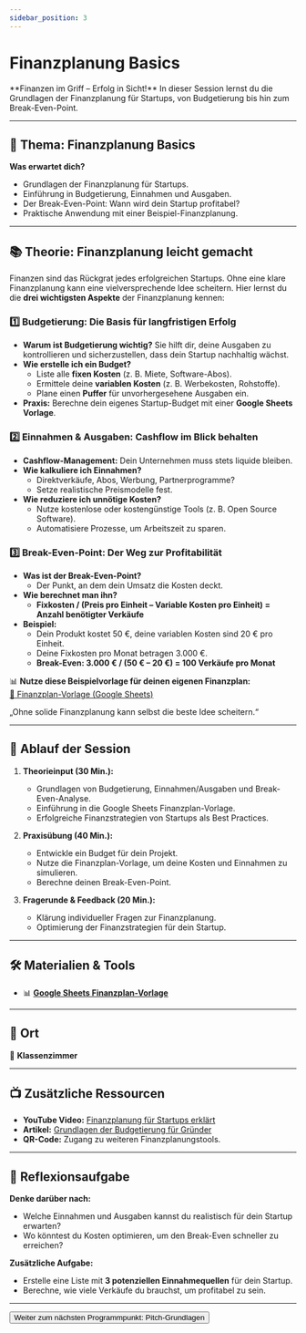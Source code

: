 ```yaml
---
sidebar_position: 3
---
```


# Finanzplanung Basics

<Admonition type="info" icon="💰">
  **Finanzen im Griff – Erfolg in Sicht!**  
  In dieser Session lernst du die Grundlagen der Finanzplanung für Startups, von Budgetierung bis hin zum Break-Even-Point.
</Admonition>

---

## 🎯 **Thema:** Finanzplanung Basics

**Was erwartet dich?**  
- Grundlagen der Finanzplanung für Startups.  
- Einführung in Budgetierung, Einnahmen und Ausgaben.  
- Der Break-Even-Point: Wann wird dein Startup profitabel?  
- Praktische Anwendung mit einer Beispiel-Finanzplanung.  

---

## 📚 **Theorie: Finanzplanung leicht gemacht**

Finanzen sind das Rückgrat jedes erfolgreichen Startups. Ohne eine klare Finanzplanung kann eine vielversprechende Idee scheitern. Hier lernst du die **drei wichtigsten Aspekte** der Finanzplanung kennen:

### **1️⃣ Budgetierung: Die Basis für langfristigen Erfolg**
- **Warum ist Budgetierung wichtig?** Sie hilft dir, deine Ausgaben zu kontrollieren und sicherzustellen, dass dein Startup nachhaltig wächst.  
- **Wie erstelle ich ein Budget?**  
  - Liste alle **fixen Kosten** (z. B. Miete, Software-Abos).  
  - Ermittele deine **variablen Kosten** (z. B. Werbekosten, Rohstoffe).  
  - Plane einen **Puffer** für unvorhergesehene Ausgaben ein.  
- **Praxis:** Berechne dein eigenes Startup-Budget mit einer **Google Sheets Vorlage**.

### **2️⃣ Einnahmen & Ausgaben: Cashflow im Blick behalten**
- **Cashflow-Management:** Dein Unternehmen muss stets liquide bleiben.  
- **Wie kalkuliere ich Einnahmen?**  
  - Direktverkäufe, Abos, Werbung, Partnerprogramme?  
  - Setze realistische Preismodelle fest.  
- **Wie reduziere ich unnötige Kosten?**  
  - Nutze kostenlose oder kostengünstige Tools (z. B. Open Source Software).  
  - Automatisiere Prozesse, um Arbeitszeit zu sparen.  

### **3️⃣ Break-Even-Point: Der Weg zur Profitabilität**
- **Was ist der Break-Even-Point?**  
  - Der Punkt, an dem dein Umsatz die Kosten deckt.  
- **Wie berechnet man ihn?**  
  - **Fixkosten / (Preis pro Einheit – Variable Kosten pro Einheit) = Anzahl benötigter Verkäufe**  
- **Beispiel:**  
  - Dein Produkt kostet 50 €, deine variablen Kosten sind 20 € pro Einheit.  
  - Deine Fixkosten pro Monat betragen 3.000 €.  
  - **Break-Even: 3.000 € / (50 € – 20 €) = 100 Verkäufe pro Monat**  

📊 **Nutze diese Beispielvorlage für deinen eigenen Finanzplan:**  
[📂 Finanzplan-Vorlage (Google Sheets)](https://docs.google.com/spreadsheets/d/1GiYfIwfoeUjOQzXShw5QS5sV0Ea6XPHc/edit?usp=sharing&ouid=112566608054302014590&rtpof=true&sd=true)

<Admonition type="quote" icon="💡">
  „Ohne solide Finanzplanung kann selbst die beste Idee scheitern.“  
</Admonition>

---

## 📝 **Ablauf der Session**

1. **Theorieinput (30 Min.):**  
   - Grundlagen von Budgetierung, Einnahmen/Ausgaben und Break-Even-Analyse.  
   - Einführung in die Google Sheets Finanzplan-Vorlage.  
   - Erfolgreiche Finanzstrategien von Startups als Best Practices.  

2. **Praxisübung (40 Min.):**  
   - Entwickle ein Budget für dein Projekt.  
   - Nutze die Finanzplan-Vorlage, um deine Kosten und Einnahmen zu simulieren.  
   - Berechne deinen Break-Even-Point.  

3. **Fragerunde & Feedback (20 Min.):**  
   - Klärung individueller Fragen zur Finanzplanung.  
   - Optimierung der Finanzstrategien für dein Startup.  

---

## 🛠️ **Materialien & Tools**

- 📊 **[Google Sheets Finanzplan-Vorlage](https://docs.google.com/spreadsheets/d/1GiYfIwfoeUjOQzXShw5QS5sV0Ea6XPHc/edit?usp=sharing&ouid=112566608054302014590&rtpof=true&sd=true)**  
---

## 📍 **Ort**

📍 **Klassenzimmer**  

---

## 📺 **Zusätzliche Ressourcen**

- **YouTube Video:** [Finanzplanung für Startups erklärt](https://www.youtube.com/watch?v=3PXU5p_g5EM)  
- **Artikel:** [Grundlagen der Budgetierung für Gründer](https://www.finanzchef24.de/wissen/gruender/finanzplan)  
- **QR-Code:** Zugang zu weiteren Finanzplanungstools.  

---

## 🚀 **Reflexionsaufgabe**

**Denke darüber nach:**  
- Welche Einnahmen und Ausgaben kannst du realistisch für dein Startup erwarten?  
- Wo könntest du Kosten optimieren, um den Break-Even schneller zu erreichen?  

**Zusätzliche Aufgabe:**  
- Erstelle eine Liste mit **3 potenziellen Einnahmequellen** für dein Startup.  
- Berechne, wie viele Verkäufe du brauchst, um profitabel zu sein.  

---

<Button destination="/roadmap/docs/startup-basics/yfn-school/day4/pitch-intro">
  Weiter zum nächsten Programmpunkt: Pitch-Grundlagen
</Button>